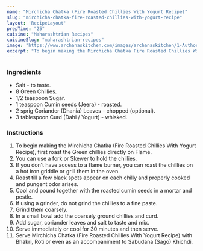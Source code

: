 ---
name: "Mirchicha Chatka (Fire Roasted Chillies With Yogurt Recipe)"
slug: "mirchicha-chatka-fire-roasted-chillies-with-yogurt-recipe"
layout: 'RecipeLayout'
prepTime: "25"
cuisine: "Maharashtrian Recipes"
cuisineSlug: "maharashtrian-recipes"
image: "https://www.archanaskitchen.com/images/archanaskitchen/1-Author/Madhuli_Ajay/Mirchicha_Chatka_Fire_roasted_Chillies_with_Yougurt_.jpg"
excerpt: "To begin making the Mirchicha Chatka Fire Roasted Chillies With Yogurt Recipe, first roast the Green chillies directly on Flame"
---

### Ingredients

- Salt - to taste.
- 8 Green Chillies.
- 1/2 teaspoon Sugar.
- 1 teaspoon Cumin seeds (Jeera) - roasted.
- 2 sprig Coriander (Dhania) Leaves - chopped (optional).
- 3 tablespoon Curd (Dahi / Yogurt) - whisked.

### Instructions

1. To begin making the Mirchicha Chatka (Fire Roasted Chillies With Yogurt Recipe), first roast the Green chillies directly on Flame.
1. You can use a fork or Skewer to hold the chillies.
1. If you don’t have access to a flame burner, you can roast the chillies on a hot iron griddle or grill them in the oven.
1. Roast till a few black spots appear on each chilly and properly cooked and pungent odor arises.
1. Cool and pound together with the roasted cumin seeds in a mortar and pestle.
1. If using a grinder, do not grind the chillies to a fine paste.
1. Grind them coarsely.
1. In a small bowl add the coarsely ground chillies and curd.
1. Add sugar, coriander leaves and salt to taste and mix.
1. Serve immediately or cool for 30 minutes and then serve.
1. Serve Mirchicha Chatka (Fire Roasted Chillies With Yogurt Recipe) with Bhakri, Roti or even as an accompaniment to Sabudana (Sago) Khichdi.
